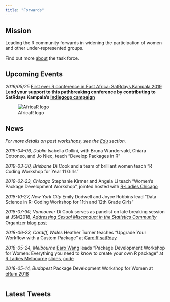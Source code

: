 ```yaml
---
title: "Forwards"
---
```



## Mission

Leading the R community forwards in widening the participation of women and other under-represented groups.

Find out more [about]() the task force.

<!-- responsive two column layout - likely to be one column in RStudio viewer! -->
<div class = "twocolumn">
<!-- <div class = "column"> -->

## Upcoming Events

*2019/05/25* [First ever R conference in East Africa: SatRdays Kampala 2019](https://kampala2019.satrdays.org/) **Lend your support to this pathbreaking conference by contributing to SatRdays Kampala's [Indiegogo campaign](https://www.indiegogo.com/projects/satrdays-kampala-2019-fundraiser#/)**

![AfricaR logo](images/AfricaR.png)


## News

*For more details on past workshops, see the [Edu](edu) section.*

*2019-04-06, Dublin* Isabella Gollini, with Bruna Wundervald, Chiara Cotroneo, and Jo Niec, teach "Develop Packages in R"

*2019-03-30, Brisbane* Di Cook and a team of brilliant women teach "R Coding Workshop for Year 11 Girls"
 
*2019-02-23, Chicago* Stephanie Kirmer and Angela Li teach "Women's Package Development Workshop", jointed hosted with [R-Ladies Chicago](https://rladieschicago.org)

*2018-10-27, New York City* Emily Dodwell and Joyce Robbins lead "Data Science in R: Coding Workshop for 11th and 12th Grade Girls"

*2018-07-30, Vancouver* Di Cook serves as panelist on late breaking session at JSM2018, [*Addressing Sexual Misconduct in the Statistics Community*](http://ww2.amstat.org/meetings/jsm/2018/onlineprogram/AbstractDetails.cfm?abstractid=329833) Organizer [blog post](http://statisticalrecipes.blogspot.com/2018/06/addressing-sexual-misconduct-in.html) 

*2018-06-23, Cardiff, Wales* Heather Turner teaches "Upgrade Your Workflow with a Custom Package" at [Cardiff satRday](https://cardiff2018.satrdays.org/)

*2018-05-24, Melbourne* [Earo Wang](https://earo.me) leads "Package Development Workshop for Women: Everything you need to know to create your own R package" at [R Ladies Melbourne](https://www.meetup.com/en-AU/R-Ladies-Melbourne/events/250196006/) [slides]( http://slides.earo.me/rladies-pkg/#1), [code](https://github.com/earowang/rladies-pkg)

*2018-05-14, Budapest* Package Development Workshop for Women at [eRum 2018](https://2018.erum.io/#talk-2-307)


<!-- [older news items](oldnews)  -->

</div>

<!-- https://dev.twitter.com/web/embedded-timelines/parameters -->
<!-- data-tweet-limit="3" -->
<div class = "column">
## Latest Tweets
<a class="twitter-timeline" data-height = "900" data-theme="light" data-chrome="noheader" href="https://twitter.com/R_Forwards" data-dnt="true"></a> <script async defer src="https://platform.twitter.com/widgets.js" charset="utf-8"></script>
</div>

</div>